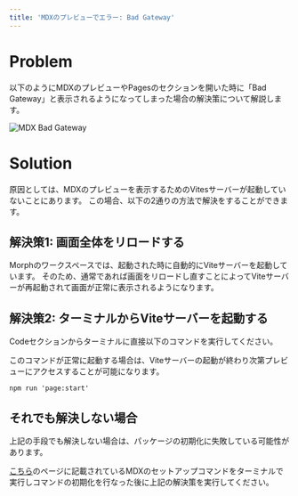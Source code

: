 ```yaml
---
title: 'MDXのプレビューでエラー: Bad Gateway'
---
```


# Problem

以下のようにMDXのプレビューやPagesのセクションを開いた時に「Bad Gateway」と表示されるようになってしまった場合の解決策について解説します。

<img
    src="/assets/images/troubleshooting/mdx-bad-gateway.png"
    alt="MDX Bad Gateway"
/>

# Solution

原因としては、MDXのプレビューを表示するためのVitesサーバーが起動していないことにあります。
この場合、以下の2通りの方法で解決をすることができます。

## 解決策1: 画面全体をリロードする

Morphのワークスペースでは、起動された時に自動的にViteサーバーを起動しています。
そのため、通常であれば画面をリロードし直すことによってViteサーバーが再起動されて画面が正常に表示されるようになります。

## 解決策2: ターミナルからViteサーバーを起動する

Codeセクションからターミナルに直接以下のコマンドを実行してください。

このコマンドが正常に起動する場合は、Viteサーバーの起動が終わり次第プレビューにアクセスすることが可能になります。

```shell
npm run 'page:start'
```

## それでも解決しない場合

上記の手段でも解決しない場合は、パッケージの初期化に失敗している可能性があります。

[こちら](/data-application/ja/mdx-setup)のページに記載されているMDXのセットアップコマンドをターミナルで実行しコマンドの初期化を行なった後に上記の解決策を実行してください。
